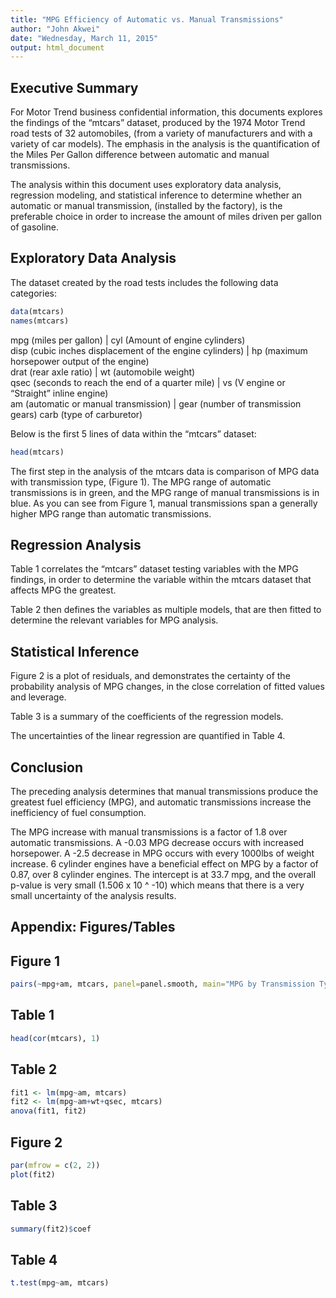 ```yaml
---
title: "MPG Efficiency of Automatic vs. Manual Transmissions"
author: "John Akwei"
date: "Wednesday, March 11, 2015"
output: html_document
---
```


## Executive Summary  
For Motor Trend business confidential information, this documents explores the findings of the "mtcars" dataset, produced by the 1974 Motor Trend road tests of 32 automobiles, (from a variety of manufacturers and with a variety of car models). The emphasis in the analysis is the quantification of the Miles Per Gallon difference between automatic and manual transmissions.  

The analysis within this document uses exploratory data analysis, regression modeling, and statistical inference to determine whether an automatic or manual transmission, (installed by the factory), is the preferable choice in order to increase the amount of miles driven per gallon of gasoline.  

## Exploratory Data Analysis  
The dataset created by the road tests includes the following data categories:  
```r
data(mtcars)
names(mtcars)
```
mpg (miles per gallon)  | cyl (Amount of engine cylinders)  
disp (cubic inches displacement of the engine cylinders)  | hp (maximum horsepower output of the engine)  
drat (rear axle ratio) | wt (automobile weight)  
qsec (seconds to reach the end of a quarter mile) | vs (V engine or "Straight" inline engine)  
am (automatic or manual transmission) | gear (number of transmission gears)
carb (type of carburetor)  

Below is the first 5 lines of data within the "mtcars" dataset:  
```r
head(mtcars)
```

The first step in the analysis of the mtcars data is comparison of MPG data with transmission type, (Figure 1). The MPG range of automatic transmissions is in green, and the MPG range of manual transmissions is in blue. As you can see from Figure 1, manual transmissions span a generally higher MPG range than automatic transmissions.  

## Regression Analysis  
Table 1 correlates the "mtcars" dataset testing variables with the MPG findings, in order to determine the variable within the mtcars dataset that affects MPG the greatest.  

Table 2 then defines the variables as multiple models, that are then fitted to determine the relevant variables for MPG analysis.  

## Statistical Inference
Figure 2 is a plot of residuals, and demonstrates the certainty of the probability analysis of MPG changes, in the close correlation of fitted values and leverage.  

Table 3 is a summary of the coefficients of the regression models.  

The uncertainties of the linear regression are quantified in Table 4.  

## Conclusion
The preceding analysis determines that manual transmissions produce the greatest fuel efficiency (MPG), and automatic transmissions increase the inefficiency of fuel consumption.  

The MPG increase with manual transmissions is a factor of 1.8 over automatic transmissions. A -0.03 MPG decrease occurs with increased horsepower. A -2.5 decrease in MPG occurs with every 1000lbs of weight increase. 6 cylinder engines have a beneficial effect on MPG by a factor of 0.87, over 8 cylinder engines. The intercept is at 33.7 mpg, and the overall p-value is very small (1.506 x 10 ^ -10) which means that there is a very small uncertainty of the analysis results. 

## Appendix: Figures/Tables  

## Figure 1  
```r
pairs(~mpg+am, mtcars, panel=panel.smooth, main="MPG by Transmission Type", col=3+(mtcars$am>0))
```

## Table 1  
```r
head(cor(mtcars), 1)
```

## Table 2  
```r
fit1 <- lm(mpg~am, mtcars)
fit2 <- lm(mpg~am+wt+qsec, mtcars)
anova(fit1, fit2)
```

## Figure 2  
```r
par(mfrow = c(2, 2))
plot(fit2)
```

## Table 3  
```r
summary(fit2)$coef
```

## Table 4  
```r
t.test(mpg~am, mtcars)
```